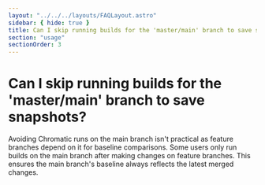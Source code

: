 ```yaml
---
layout: "../../../layouts/FAQLayout.astro"
sidebar: { hide: true }
title: Can I skip running builds for the 'master/main' branch to save snapshots?
section: "usage"
sectionOrder: 3
---
```


# Can I skip running builds for the 'master/main' branch to save snapshots?

Avoiding Chromatic runs on the main branch isn't practical as feature branches depend on it for baseline comparisons. Some users only run builds on the main branch after making changes on feature branches. This ensures the main branch's baseline always reflects the latest merged changes.